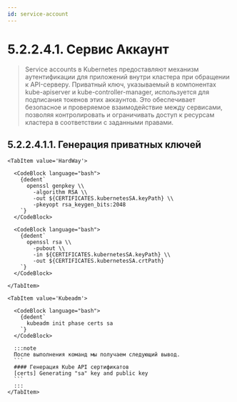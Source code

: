 ```yaml
---
id: service-account
---
```



# 5.2.2.4.1. Сервис Аккаунт
> Service accounts в Kubernetes предоставляют механизм аутентификации для приложений внутри кластера при обращении к API-серверу. Приватный ключ, указываемый в компонентах kube-apiserver и kube-controller-manager, используется для подписания токенов этих аккаунтов. Это обеспечивает безопасное и проверяемое взаимодействие между сервисами, позволяя контролировать и ограничивать доступ к ресурсам кластера в соответствии с заданными правами.

## 5.2.2.4.1.1. Генерация приватных ключей
<Tabs groupId="install-type">

    <TabItem value='HardWay'>

      <CodeBlock language="bash">
        {dedent`
          openssl genpkey \\
            -algorithm RSA \\
            -out ${CERTIFICATES.kubernetesSA.keyPath} \\
            -pkeyopt rsa_keygen_bits:2048
        `}
      </CodeBlock>

      <CodeBlock language="bash">
        {dedent`
          openssl rsa \\
            -pubout \\
            -in ${CERTIFICATES.kubernetesSA.keyPath} \\
            -out ${CERTIFICATES.kubernetesSA.crtPath}
        `}
      </CodeBlock>

    </TabItem>

    <TabItem value='Kubeadm'>

      <CodeBlock language="bash">
        {dedent`
          kubeadm init phase certs sa
        `}
      </CodeBlock>

      :::note
      После выполнения команд мы получаем следующий вывод.
      ```
      #### Генерация Kube API сертификатов
      [certs] Generating "sa" key and public key
      ```
      :::
    </TabItem>
</Tabs>